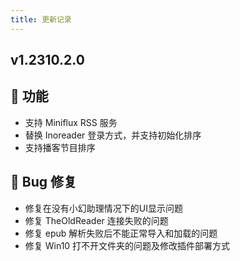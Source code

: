 ```yaml
---
title: 更新记录
---
```


## v1.2310.2.0

## 🚀 功能

- 支持 Miniflux RSS 服务
- 替换 Inoreader 登录方式，并支持初始化排序
- 支持播客节目排序

## 🐛 Bug 修复

- 修复在没有小幻助理情况下的UI显示问题
- 修复 TheOldReader 连接失败的问题
- 修复 epub 解析失败后不能正常导入和加载的问题
- 修复 Win10 打不开文件夹的问题及修改插件部署方式